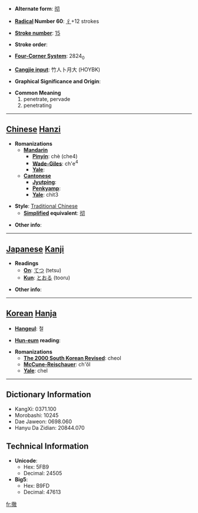 * '''Alternate form''': [[彻]]

* '''[[Wiktionary:Chinese radical index| Radical]] Number 60''': [[Wiktionary:Chinese radical index 彳|彳]]+12 strokes

* '''[[Wiktionary:Chinese total strokes index|Stroke number]]''': [[Wiktionary:Chinese total strokes index 15|15]]

* '''Stroke order''': 

* '''[[Wiktionary:Chinese four corner index|Four-Corner System]]''': 2824<sub>0</sub>

* '''[[Wiktionary:Chinese Cangjie index|Cangjie input]]''': 竹人卜月大 (HOYBK)

* '''Graphical Significance and Origin''': 

* '''Common Meaning'''
*#penetrate, pervade
*# penetrating


----

== [[Chinese]] [[Hanzi]] ==

* '''Romanizations'''
** '''[[Mandarin]]'''
*** '''[[Pinyin]]''': chè (che4)
*** '''[[Wade-Giles]]''': ch'e<sup>4</sup>
*** '''[[Yale]]''': 
** '''[[Cantonese]]'''
*** '''[[Jyutping]]''':
*** '''[[Penkyamp]]''': 
*** '''[[Yale]]''': chit3

* '''Style''': [[Traditional Chinese]] 
** '''[[Simplified Chinese|Simplified]] equivalent''': [[彻]]

* '''Other info''': 

----

== [[Japanese]] [[Kanji]] ==

* '''Readings'''
** '''[[On]]''': [[てつ]] (tetsu)
** '''[[Kun]]''': [[とおる]] (tooru)

* '''Other info''':  

----

== [[Korean]] [[Hanja]] ==

* '''[[Hangeul]]''': 철

* '''[[Hun-eum]] reading''': 

* '''Romanizations'''
** '''[[The 2000 South Korean Revised Romanization|The 2000 South Korean Revised]]''': cheol
** '''[[McCune-Reischauer]]''': ch'ŏl
** '''[[Yale]]''': chel

----

== Dictionary Information ==

* KangXi: 0371.100
* Morobashi: 10245
* Dae Jaweon: 0698.060
* Hanyu Da Zidian: 20844.070

== Technical Information ==

* '''Unicode''':
** Hex: 5FB9
** Decimal: 24505
* '''Big5''':
** Hex: B9FD
** Decimal: 47613

[[fr:徹]]